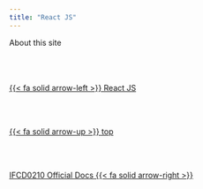```yaml
---
title: "React JS"
---
```


About this site<!--- navLinks -->
<br><br>
<div class=row>
<br>
<div class='column left previous'>
<br>
[{{< fa solid arrow-left >}} React JS](/reactjs/rjslab5.qmd)
<br>
</div>
<br>
<div class='column center'>
<br>
[{{< fa solid arrow-up >}} top](#top)
<br>
</div>
<br>
<div class='column right next'>
<br>
[IFCD0210 Official Docs  {{< fa solid arrow-right >}}](/ifcd0210/ifcd0210.qmd)
<br>
</div>
<br>
</div>
